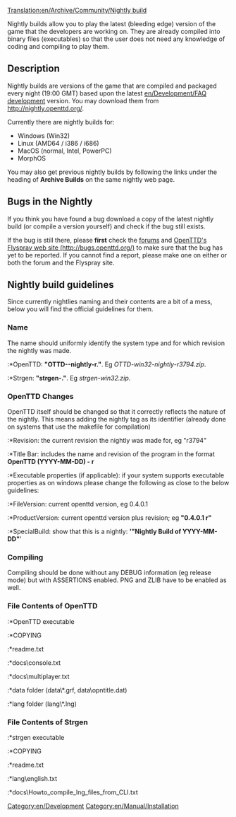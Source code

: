[[Translation:en/Archive/Community/Nightly build]]
[[Category:en/Development]]
[[Category:en/Manual/Installation]]

Nightly builds allow you to play the latest (bleeding edge) version of the game that the developers are working on. They are already compiled into binary files (executables) so that the user does not need any knowledge of coding and compiling to play them.


==Description==
Nightly builds are versions of the game that are compiled and packaged every night (19:00 GMT) based upon the latest [[en/Development/FAQ development]] version. You may download them from http://nightly.openttd.org/.

Currently there are nightly builds for: 
*Windows (Win32)
*Linux (AMD64 / i386 / i686)
*MacOS (normal, Intel, PowerPC)
*MorphOS

You may also get previous nightly builds by following the links under the heading of '''Archive Builds''' on the same nightly web page.

==Bugs in the Nightly==
If you think you have found a bug download a copy of the latest nightly build (or compile a version yourself) and check if the bug still exists.

If the bug is still there, please '''first''' check the [http://www.tt-forums.net/index.php?c=20 forums] and [http://bugs.openttd.org/ OpenTTD's Flyspray web site (http://bugs.openttd.org/)] to make sure that the bug has yet to be reported.  If you cannot find a report, please make one on either or both the forum and the Flyspray site.

==Nightly build guidelines==
Since currently nightlies naming and their contents are a bit of a mess, below you will find the official guidelines for them.

===Name===
The name should uniformly identify the system type and for which revision the nightly was made.
:*OpenTTD: '''"OTTD-<system>-nightly-r<revision>.<extension>"'''. Eg ''OTTD-win32-nightly-r3794.zip''.
:*Strgen: '''"strgen-<system>.<extension>"'''. Eg ''strgen-win32.zip''.

===OpenTTD Changes===
OpenTTD itself should be changed so that it correctly reflects the nature of the nightly. This means adding the nightly tag as its identifier (already done on systems that use the makefile for compilation)
:*Revision: the current revision the nightly was made for, eg "r3794"
:*Title Bar: includes the name and revision of the program in the format '''OpenTTD (YYYY-MM-DD) - r<revision>'''
:*Executable properties (if applicable): if your system supports executable properties as on windows please change the following as close to the below guidelines:
:*FileVersion: current openttd version, eg 0.4.0.1
:*ProductVersion: current openttd version plus revision; eg '''"0.4.0.1 r<rev>"'''
:*SpecialBuild: show that this is a nightly: ''''"Nightly Build of YYYY-MM-DD"''''

===Compiling===
Compiling should be done without any DEBUG information (eg release mode) but with ASSERTIONS enabled. PNG and ZLIB have to be enabled as well.

===File Contents of OpenTTD===
:*OpenTTD executable
:*COPYING
:*readme.txt
:*docs\console.txt
:*docs\multiplayer.txt
:*data folder (data\*.grf, data\opntitle.dat)
:*lang folder (lang\*.lng)

===File Contents of Strgen===
:*strgen executable
:*COPYING
:*readme.txt
:*lang\english.txt
:*docs\Howto_compile_lng_files_from_CLI.txt